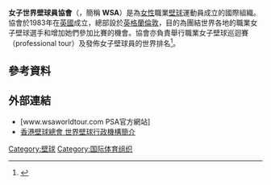 '''女子世界壁球員協會'''（{{lang|en|Women's Squash Association}}，簡稱 '''WSA'''）是為[[女性|女性]]職業[[壁球|壁球]]運動員成立的國際組織。協會於1983年在[[英國|英國]]成立，總部設於[[英格蘭|英格蘭]][[倫敦|倫敦]]，目的為團結世界各地的職業女子壁球選手和增加她們參加比賽的機會。協會亦負責舉行職業女子壁球巡迴賽（professional tour）及發佈女子壁球員的世界排名<ref>{{cite web|title=Mission Statement|url=http://www.wispa.net/Mission.asp|publisher=WISPA Official Website|accessdate=2011-11-22|archive-url=https://web.archive.org/web/20111121122320/http://www.wispa.net/Mission.asp|archive-date=2011-11-21|dead-url=yes}}{{en}}</ref>。

== 參考資料 ==
{{reflist}}

== 外部連結 ==
* [www.wsaworldtour.com PSA官方網站] {{en}}
* [https://web.archive.org/web/20101220053457/http://www.hksquash.org.hk/admin_squash_c.html 香港壁球總會 世界壁球行政機構簡介]
 
{{Sport-stub}}
[[Category:壁球|Category:壁球]]
[[Category:国际体育组织|Category:国际体育组织]]